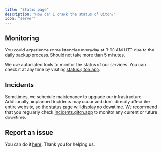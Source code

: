 ```yaml
---
title: "Status page"
description: "How can I check the status of Qiton?"
icon: "server"
---
```


## Monitoring

<Info>You could experience some latencies everyday at 3:00 AM UTC due to the daily backup process.
    Should not take more than 5 minutes.</Info>

We use automated tools to monitor the status of our services. You can check it at any time by visiting [status.qiton.app](https://status.qiton.app).

## Incidents

Sometimes, we schedule maintenance to upgrade our infrastructure.
Additionally, unplanned incidents may occur and don’t directly affect the entire website, so the status page will display no downtime.
We recommend that you regularly check [incidents.qiton.app](https://incidents.qiton.app) to monitor any current or future downtime.

## Report an issue

You can do it [here](/miscellaneous/support). Thank you for helping us.
